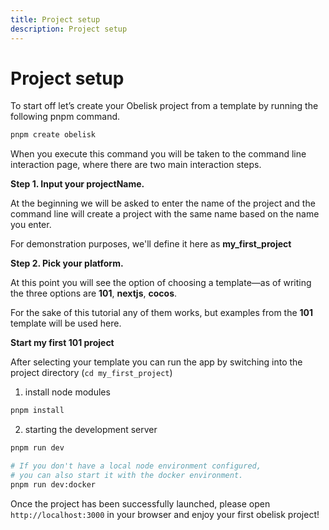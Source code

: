 ```yaml
---
title: Project setup
description: Project setup
---
```




# Project setup

To start off let’s create your Obelisk project from a template by running the following pnpm command.


```bash
pnpm create obelisk
```

When you execute this command you will be taken to the command line interaction page, where there are two main interaction steps.

**Step 1. Input your projectName.**

At the beginning we will be asked to enter the name of the project and the command line will create a project with the same name based on the name you enter.

For demonstration purposes, we'll define it here as **my_first_project**

**Step 2. Pick your platform.**

At this point you will see the option of choosing a template—as of writing the three options are **101**, **nextjs**, **cocos**.

For the sake of this tutorial any of them works, but examples from the **101** template will be used here.

**Start my first 101 project**

After selecting your template you can run the app by switching into the project directory (`cd my_first_project`)

1. install node modules

```bash
pnpm install
```

2. starting the development server

```bash
pnpm run dev

# If you don't have a local node environment configured,
# you can also start it with the docker environment.
pnpm run dev:docker
```

Once the project has been successfully launched, please open `http://localhost:3000` in your browser and enjoy your first obelisk project!
